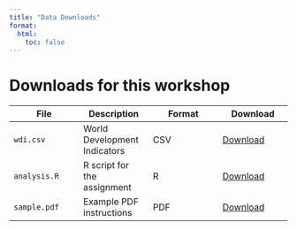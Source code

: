 ```yaml
---
title: "Data Downloads"
format:
  html:
    toc: false
---
```


# Downloads for this workshop

| File | Description | Format | Download |
|----|----|----|----|
| `wdi.csv` | World Development Indicators | CSV | <a href="data/wdi.csv" download>Download</a> |
| `analysis.R` | R script for the assignment | R | <a href="files/analysis.R" download>Download</a> |
| `sample.pdf` | Example PDF instructions | PDF | <a href="files/sample.pdf" download>Download</a> |
